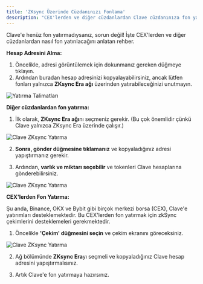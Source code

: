 ```yaml
---
title: 'ZKsync Üzerinde Cüzdanınızı Fonlama'
description: "CEX'lerden ve diğer cüzdanlardan Clave cüzdanınıza fon yatırma rehberi!"
---
```

Clave'e henüz fon yatırmadıysanız, sorun değil! İşte CEX'lerden ve diğer cüzdanlardan nasıl fon yatırılacağını anlatan rehber.

**Hesap Adresini Alma:**

1. Öncelikle, adresi görüntülemek için dokunmanız gereken düğmeye tıklayın.
2. Ardından buradan hesap adresinizi kopyalayabilirsiniz, ancak lütfen fonları yalnızca **ZKsync Era ağı** üzerinden yatırabileceğinizi unutmayın.

![Yatırma Talimatları](./images/deposit1.png)

**Diğer cüzdanlardan fon yatırma:**

1. İlk olarak, **ZKsync Era ağı**nı seçmeniz gerekir. (Bu çok önemlidir çünkü Clave yalnızca ZKsync Era üzerinde çalışır.)

![Clave ZKsync Yatırma](./images/deposit2.png)

2. **Sonra, gönder düğmesine tıklamanız** ve kopyaladığınız adresi yapıştırmanız gerekir.

3. Ardından, **varlık ve miktarı seçebilir** ve tokenleri Clave hesaplarına gönderebilirsiniz.

![Clave ZKsync Yatırma](./images/deposit3.png)

**CEX'lerden Fon Yatırma:**

Şu anda, Binance, OKX ve Bybit gibi birçok merkezi borsa (CEX), Clave'e yatırımları desteklemektedir. Bu CEX'lerden fon yatırmak için zkSync çekimlerini desteklemeleri gerekmektedir.

1. Öncelikle **'Çekim' düğmesini seçin** ve çekim ekranını göreceksiniz.

![Clave ZKsync Yatırma](./images/deposit4.png)

2. Ağ bölümünde **ZKsync Era**yı seçmeli ve kopyaladığınız Clave hesap adresini yapıştırmalısınız.

3. Artık Clave'e fon yatırmaya hazırsınız.